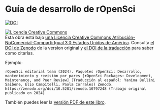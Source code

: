 # Guía de desarrollo de rOpenSci {.unnumbered}

<a href="https://doi.org/10.5281/zenodo.2553043"><img src="https://zenodo.org/badge/DOI/10.5281/zenodo.2553043.svg?branch=master" alt="DOI"></a>

<a rel="license" href="https://creativecommons.org/licenses/by-nc-sa/3.0/us/deed.es"><img alt="Licencia Creative Commons" style="border-width:0" src="https://i.creativecommons.org/l/by-nc-sa/3.0/us/88x31.png" /></a><br /> Esta obra está bajo [una Licencia Creative Commons Atribución-NoComercial-CompartirIgual 3.0 Estados Unidos de América](https://creativecommons.org/licenses/by-nc-sa/3.0/us/deed.es). Consulta [el DOI de Zenodo](https://doi.org/10.5281/zenodo.2553043) de la version original y [el DOI de la traducción](https://zenodo.org/doi/10.5281/zenodo.10797248) para saber como citarlas.

Ejemplo:

```
rOpenSci editorial team (2024). Paquetes rOpenSci: Desarrollo, mantenimiento y revisión por pares [rOpenSci Packages: Development, Maintenance, and Peer Review] (Traducción al español: Yanina Bellini Saibene, Elio Campitelli, Paola Corrales) Zenodo. https://zenodo.org/doi/10.5281/zenodo.10797248 (Trabajo original publicado en 2024)

```

También puedes leer la [versión PDF de este libro](/ropensci-dev-guide.pdf).


